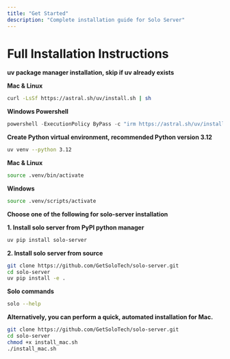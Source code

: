 ```yaml
---
title: "Get Started"
description: "Complete installation guide for Solo Server"
---
```


# Full Installation Instructions

**uv package manager installation, skip if uv already exists** 

**Mac & Linux**
```bash
curl -LsSf https://astral.sh/uv/install.sh | sh  
```

**Windows Powershell**
```powershell
powershell -ExecutionPolicy ByPass -c "irm https://astral.sh/uv/install.ps1 | iex"
```

**Create Python virtual environment, recommended Python version 3.12**

```bash
uv venv --python 3.12
```

**Mac & Linux**
```bash
source .venv/bin/activate
```

**Windows**
```bash
source .venv/scripts/activate
```

**Choose one of the following for solo-server installation**

**1. Install solo server from PyPI python manager**

```bash
uv pip install solo-server
```

**2. Install solo server from source**

```bash
git clone https://github.com/GetSoloTech/solo-server.git
cd solo-server
uv pip install -e .
```

**Solo commands**

```bash
solo --help
```

**Alternatively, you can perform a quick, automated installation for Mac.**

```bash
git clone https://github.com/GetSoloTech/solo-server.git
cd solo-server
chmod +x install_mac.sh
./install_mac.sh
```